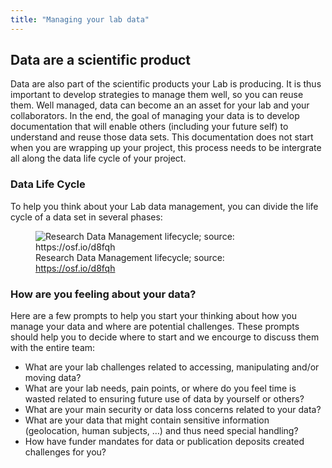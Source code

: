 ```yaml
---
title: "Managing your lab data"
---
```



## Data are a scientific product

Data are also part of the scientific products your Lab is producing. It is thus important to develop strategies to manage them well, so you can reuse them. Well managed, data can become an an asset for your lab and your collaborators. In the end, the goal of managing your data is to develop documentation that will enable others (including your future self) to understand and reuse those data sets. This documentation does not start when you are wrapping up your project, this process needs to be intergrate all along the data life cycle of your project.


### Data Life Cycle

To help you think about your Lab data management, you can divide the life cycle of a data set in several phases:

![Research Data Management lifecycle; source: <https://osf.io/d8fqh>](img/data_lifecycle_rdm.png)




### How are you feeling about your data?

Here are a few prompts to help you start your thinking about how you manage your data and where are potential challenges. These prompts should help you to decide where to start and we encourge to discuss them with the entire team:

- What are your lab challenges related to accessing, manipulating and/or moving data?
- What are your lab needs, pain points, or where do you feel time is wasted related to ensuring future use of data by yourself or others? 
- What are your main security or data loss concerns related to your data?
- What are your data that might contain sensitive information (geolocation, human subjects, ...) and thus need special handling?
- How have funder mandates for data or publication deposits created challenges for you?

